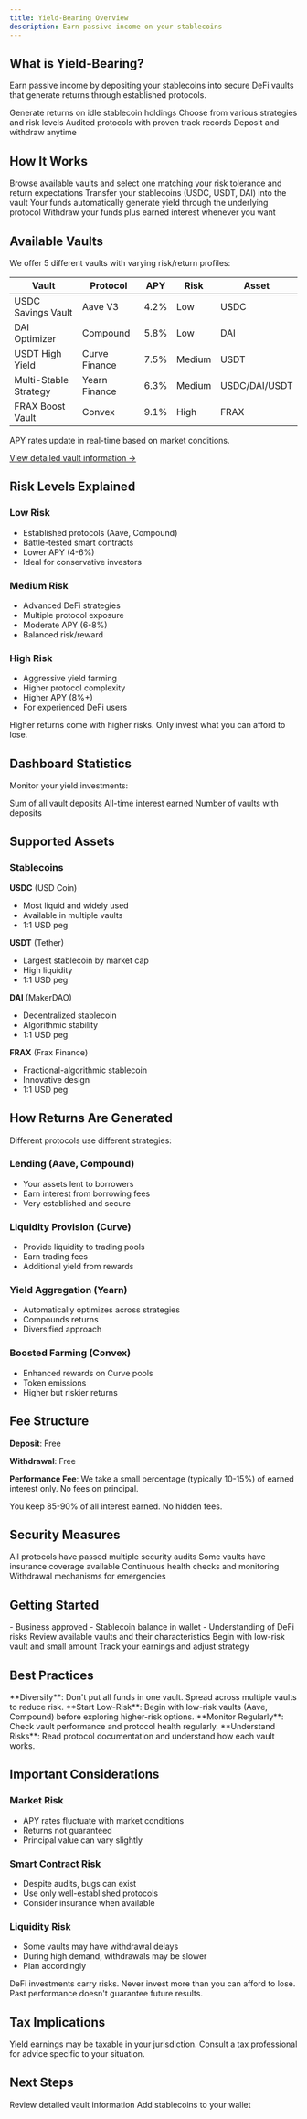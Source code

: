 ```yaml
---
title: Yield-Bearing Overview
description: Earn passive income on your stablecoins
---
```


## What is Yield-Bearing?

Earn passive income by depositing your stablecoins into secure DeFi vaults that generate returns through established protocols.

<CardGroup cols={2}>
  <Card title="Earn Passive Income" icon="money-bill-trend-up">
    Generate returns on idle stablecoin holdings
  </Card>
  <Card title="Multiple Vaults" icon="vault">
    Choose from various strategies and risk levels
  </Card>
  <Card title="Battle-Tested Protocols" icon="shield-check">
    Audited protocols with proven track records
  </Card>
  <Card title="Flexible Deposits" icon="arrows-rotate">
    Deposit and withdraw anytime
  </Card>
</CardGroup>

## How It Works

<Steps>
  <Step title="Choose a Vault">
    Browse available vaults and select one matching your risk tolerance and return expectations
  </Step>
  
  <Step title="Deposit Stablecoins">
    Transfer your stablecoins (USDC, USDT, DAI) into the vault
  </Step>
  
  <Step title="Earn Returns">
    Your funds automatically generate yield through the underlying protocol
  </Step>
  
  <Step title="Withdraw Anytime">
    Withdraw your funds plus earned interest whenever you want
  </Step>
</Steps>

## Available Vaults

We offer 5 different vaults with varying risk/return profiles:

| Vault | Protocol | APY | Risk | Asset |
|-------|----------|-----|------|-------|
| USDC Savings Vault | Aave V3 | 4.2% | Low | USDC |
| DAI Optimizer | Compound | 5.8% | Low | DAI |
| USDT High Yield | Curve Finance | 7.5% | Medium | USDT |
| Multi-Stable Strategy | Yearn Finance | 6.3% | Medium | USDC/DAI/USDT |
| FRAX Boost Vault | Convex | 9.1% | High | FRAX |

<Info>
  APY rates update in real-time based on market conditions.
</Info>

[View detailed vault information →](/guides/yield/vaults)

## Risk Levels Explained

### Low Risk
- Established protocols (Aave, Compound)
- Battle-tested smart contracts
- Lower APY (4-6%)
- Ideal for conservative investors

### Medium Risk
- Advanced DeFi strategies
- Multiple protocol exposure
- Moderate APY (6-8%)
- Balanced risk/reward

### High Risk
- Aggressive yield farming
- Higher protocol complexity
- Higher APY (8%+)
- For experienced DeFi users

<Warning>
  Higher returns come with higher risks. Only invest what you can afford to lose.
</Warning>

## Dashboard Statistics

Monitor your yield investments:

<CardGroup cols={3}>
  <Card title="Total Deposited" icon="coins">
    Sum of all vault deposits
  </Card>
  <Card title="Total Earnings" icon="chart-line">
    All-time interest earned
  </Card>
  <Card title="Active Vaults" icon="folder-open">
    Number of vaults with deposits
  </Card>
</CardGroup>

## Supported Assets

### Stablecoins

**USDC** (USD Coin)
- Most liquid and widely used
- Available in multiple vaults
- 1:1 USD peg

**USDT** (Tether)
- Largest stablecoin by market cap
- High liquidity
- 1:1 USD peg

**DAI** (MakerDAO)
- Decentralized stablecoin
- Algorithmic stability
- 1:1 USD peg

**FRAX** (Frax Finance)
- Fractional-algorithmic stablecoin
- Innovative design
- 1:1 USD peg

## How Returns Are Generated

Different protocols use different strategies:

### Lending (Aave, Compound)
- Your assets lent to borrowers
- Earn interest from borrowing fees
- Very established and secure

### Liquidity Provision (Curve)
- Provide liquidity to trading pools
- Earn trading fees
- Additional yield from rewards

### Yield Aggregation (Yearn)
- Automatically optimizes across strategies
- Compounds returns
- Diversified approach

### Boosted Farming (Convex)
- Enhanced rewards on Curve pools
- Token emissions
- Higher but riskier returns

## Fee Structure

**Deposit**: Free

**Withdrawal**: Free

**Performance Fee**: We take a small percentage (typically 10-15%) of earned interest only. No fees on principal.

<Info>
  You keep 85-90% of all interest earned. No hidden fees.
</Info>

## Security Measures

<CardGroup cols={2}>
  <Card title="Audited Protocols" icon="file-contract">
    All protocols have passed multiple security audits
  </Card>
  <Card title="Smart Contract Insurance" icon="shield">
    Some vaults have insurance coverage available
  </Card>
  <Card title="Regular Monitoring" icon="eye">
    Continuous health checks and monitoring
  </Card>
  <Card title="Emergency Procedures" icon="triangle-exclamation">
    Withdrawal mechanisms for emergencies
  </Card>
</CardGroup>

## Getting Started

<Steps>
  <Step title="Ensure Requirements">
    - Business approved
    - Stablecoin balance in wallet
    - Understanding of DeFi risks
  </Step>
  
  <Step title="Research Vaults">
    Review available vaults and their characteristics
  </Step>
  
  <Step title="Start Small">
    Begin with low-risk vault and small amount
  </Step>
  
  <Step title="Monitor Performance">
    Track your earnings and adjust strategy
  </Step>
</Steps>

## Best Practices

<Tip>
  **Diversify**: Don't put all funds in one vault. Spread across multiple vaults to reduce risk.
</Tip>

<Tip>
  **Start Low-Risk**: Begin with low-risk vaults (Aave, Compound) before exploring higher-risk options.
</Tip>

<Tip>
  **Monitor Regularly**: Check vault performance and protocol health regularly.
</Tip>

<Tip>
  **Understand Risks**: Read protocol documentation and understand how each vault works.
</Tip>

## Important Considerations

### Market Risk
- APY rates fluctuate with market conditions
- Returns not guaranteed
- Principal value can vary slightly

### Smart Contract Risk
- Despite audits, bugs can exist
- Use only well-established protocols
- Consider insurance when available

### Liquidity Risk
- Some vaults may have withdrawal delays
- During high demand, withdrawals may be slower
- Plan accordingly

<Warning>
  DeFi investments carry risks. Never invest more than you can afford to lose. Past performance doesn't guarantee future results.
</Warning>

## Tax Implications

<Note>
  Yield earnings may be taxable in your jurisdiction. Consult a tax professional for advice specific to your situation.
</Note>

## Next Steps

<CardGroup cols={2}>
  <Card title="Explore Vaults" icon="magnifying-glass" href="/guides/payments/yield/vaults">
    Review detailed vault information
  </Card>
  <Card title="Fund Your Wallet" icon="wallet" href="/guides/payments/transactions/on-ramp">
    Add stablecoins to your wallet
  </Card>
</CardGroup>
